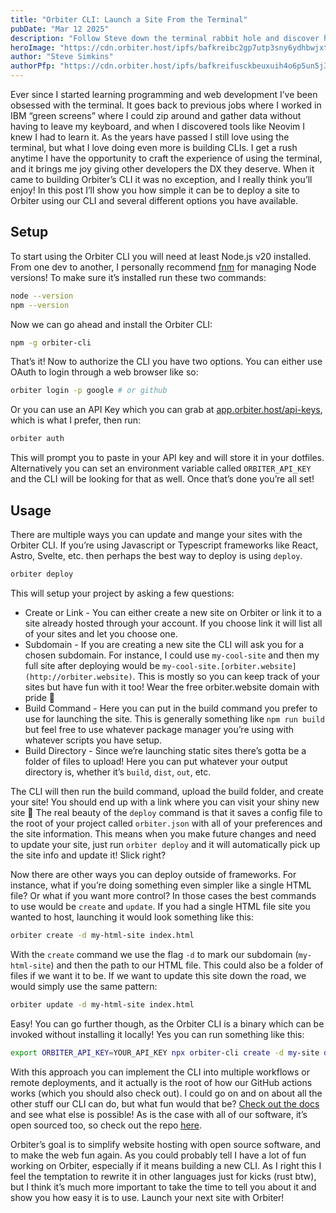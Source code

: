 ```yaml
---
title: "Orbiter CLI: Launch a Site From the Terminal"
pubDate: "Mar 12 2025"
description: "Follow Steve down the terminal rabbit hole and discover how quickly the Orbiter CLI can launch a site"
heroImage: "https://cdn.orbiter.host/ipfs/bafkreibc2gp7utp3sny6ydhbwjxth5jm6odixk6md6q3woxwuktf2d63la"
author: "Steve Simkins"
authorPfp: "https://cdn.orbiter.host/ipfs/bafkreifusckbeuxuih4o6p5un5j34selfg3uvt6ltqwbv4glsigekdx7lq"
---
```


Ever since I started learning programming and web development I’ve been obsessed with the terminal. It goes back to previous jobs where I worked in IBM “green screens” where I could zip around and gather data without having to leave my keyboard, and when I discovered tools like Neovim I knew I had to learn it. As the years have passed I still love using the terminal, but what I love doing even more is building CLIs. I get a rush anytime I have the opportunity to craft the experience of using the terminal, and it brings me joy giving other developers the DX they deserve. When it came to building Orbiter’s CLI it was no exception, and I really think you’ll enjoy! In this post I’ll show you how simple it can be to deploy a site to Orbiter using our CLI and several different options you have available.

## Setup

To start using the Orbiter CLI you will need at least Node.js v20 installed. From one dev to another, I personally recommend [fnm](https://github.com/Schniz/fnm) for managing Node versions! To make sure it’s installed run these two commands:

```bash
node --version
npm --version
```

Now we can go ahead and install the Orbiter CLI:

```bash
npm -g orbiter-cli
```

That’s it! Now to authorize the CLI you have two options. You can either use OAuth to login through a web browser like so:

```bash
orbiter login -p google # or github
```

Or you can use an API Key which you can grab at [app.orbiter.host/api-keys](http://app.orbiter.host/api-keys), which is what I prefer, then run:

```bash
orbiter auth
```

This will prompt you to paste in your API key and will store it in your dotfiles. Alternatively you can set an environment variable called `ORBITER_API_KEY` and the CLI will be looking for that as well. Once that’s done you’re all set!

## Usage

There are multiple ways you can update and mange your sites with the Orbiter CLI. If you’re using Javascript or Typescript frameworks like React, Astro, Svelte, etc. then perhaps the best way to deploy is using `deploy`.

```bash
orbiter deploy
```

This will setup your project by asking a few questions:

- Create or Link - You can either create a new site on Orbiter or link it to a site already hosted through your account. If you choose link it will list all of your sites and let you choose one.
- Subdomain - If you are creating a new site the CLI will ask you for a chosen subdomain. For instance, I could use `my-cool-site` and then my full site after deploying would be `my-cool-site.[orbiter.website](http://orbiter.website)`. This is mostly so you can keep track of your sites but have fun with it too! Wear the free orbiter.website domain with pride 🫡
- Build Command - Here you can put in the build command you prefer to use for launching the site. This is generally something like `npm run build` but feel free to use whatever package manager you’re using with whatever scripts you have setup.
- Build Directory - Since we’re launching static sites there’s gotta be a folder of files to upload! Here you can put whatever your output directory is, whether it’s `build`, `dist`, `out`, etc.

The CLI will then run the build command, upload the build folder, and create your site! You should end up with a link where you can visit your shiny new site 🤩 The real beauty of the `deploy` command is that it saves a config file to the root of your project called `orbiter.json` with all of your preferences and the site information. This means when you make future changes and need to update your site, just run `orbiter deploy` and it will automatically pick up the site info and update it! Slick right?

Now there are other ways you can deploy outside of frameworks. For instance, what if you’re doing something even simpler like a single HTML file? Or what if you want more control? In those cases the best commands to use would be `create` and `update`. If you had a single HTML file site you wanted to host, launching it would look something like this:

```bash
orbiter create -d my-html-site index.html
```

With the `create` command we use the flag `-d` to mark our subdomain (`my-html-site`) and then the path to our HTML file. This could also be a folder of files if we want it to be. If we want to update this site down the road, we would simply use the same pattern:

```bash
orbiter update -d my-html-site index.html
```

Easy! You can go further though, as the Orbiter CLI is a binary which can be invoked without installing it locally! Yes you can run something like this:

```bash
export ORBITER_API_KEY=YOUR_API_KEY npx orbiter-cli create -d my-site dist
```

With this approach you can implement the CLI into multiple workflows or remote deployments, and it actually is the root of how our GitHub actions works (which you should also check out). I could go on and on about all the other stuff our CLI can do, but what fun would that be? [Check out the docs](https://docs.orbiter.host/cli) and see what else is possible! As is the case with all of our software, it’s open sourced too, so check out the repo [here](https://github.com/orbiterhost/orbiter-cli).

Orbiter’s goal is to simplify website hosting with open source software, and to make the web fun again. As you could probably tell I have a lot of fun working on Orbiter, especially if it means building a new CLI. As I right this I feel the temptation to rewrite it in other languages just for kicks (rust btw), but I think it’s much more important to take the time to tell you about it and show you how easy it is to use. Launch your next site with Orbiter!
